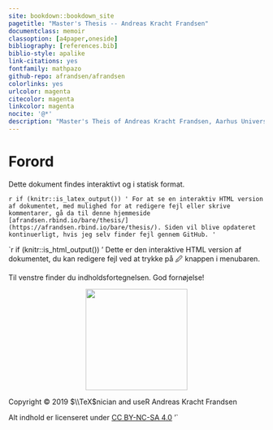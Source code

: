 ```yaml
---
site: bookdown::bookdown_site
pagetitle: "Master's Thesis -- Andreas Kracht Frandsen"
documentclass: memoir
classoption: [a4paper,oneside]
bibliography: [references.bib]
biblio-style: apalike
link-citations: yes
fontfamily: mathpazo
github-repo: afrandsen/afrandsen
colorlinks: yes
urlcolor: magenta
citecolor: magenta
linkcolor: magenta
nocite: '@*'
description: "Master's Theis of Andreas Kracht Frandsen, Aarhus University."
---
```


\pagenumbering{roman}

\tableofcontents

\newpage

\listoffigures

\listoftables

\newpage

# Forord {-}

Dette dokument findes interaktivt og i statisk format.

`r if (knitr::is_latex_output()) '
For at se en interaktiv HTML version af dokumentet, med mulighed for at redigere fejl eller skrive kommentarer, gå da til denne hjemmeside [afrandsen.rbind.io/bare/thesis/](https://afrandsen.rbind.io/bare/thesis/). Siden vil blive opdateret kontinuerligt, hvis jeg selv finder fejl gennem GitHub.
'`

`r if (knitr::is_html_output()) '
Dette er den interaktive HTML version af dokumentet, du kan redigere fejl ved at trykke på &#x1F589; knappen i menubaren.

Til venstre finder du indholdsfortegnelsen. God fornøjelse!
<p align="center">
<img src="latex/ausegl_sort.png" width="200">
</p>

Copyright &#x00A9; 2019 $\\TeX$nician and useR Andreas Kracht Frandsen

Alt indhold er licenseret under [CC BY-NC-SA 4.0](https://creativecommons.org/licenses/by-nc-sa/4.0/)
'`
\newpage